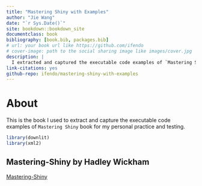 ```yaml
--- 
title: "Mastering Shiny with Examples"
author: "Jie Wang"
date: "`r Sys.Date()`"
site: bookdown::bookdown_site
documentclass: book
bibliography: [book.bib, packages.bib]
# url: your book url like https://github.com/ifendo
# cover-image: path to the social sharing image like images/cover.jpg
description: |
  I extracted and captured the executable code examples of `Mastering Shiny` book for my personal practice and testing.
link-citations: yes
github-repo: ifendo/mastering-shiny-with-examples
---
```


# About {.unnumbered}

This is the book I used to extract and capture the executable code examples of `Mastering Shiny` book for my personal practice and testing.

```r
library(downlit)
library(xml2)
```

## Mastering-Shiny by Hadley Wickham {.unnumbered}

[Mastering-Shiny](https://mastering-shiny.org/index.html)



